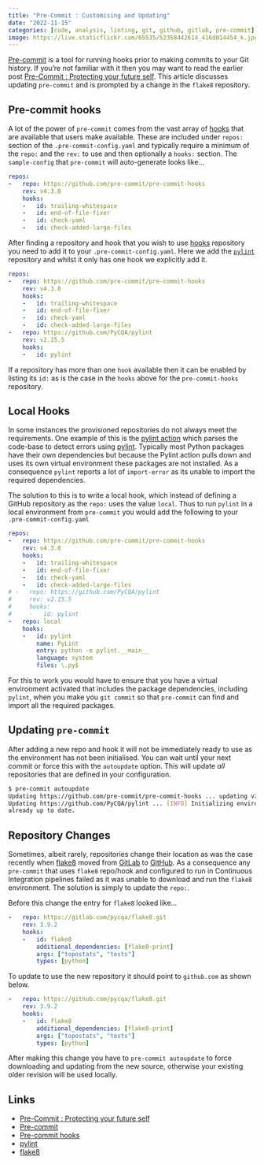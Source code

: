 ```yaml
---
title: "Pre-Commit : Customising and Updating"
date: "2022-11-15"
categories: [code, analysis, linting, git, github, gitlab, pre-commit]
image: https://live.staticflickr.com/65535/52358442614_416d014454_k.jpg
---
```


[Pre-commit](https://pre-commit.com/) is a tool for running hooks prior to making commits to your Git history. If you're
not familiar with it then you may want to read the earlier post [Pre-Commit : Protecting your future
self](https://ns-rse.github.io/posts/pre-commit/). This article discusses updating `pre-commit` and is prompted by a
change in the `flake8` repository.

## Pre-commit hooks

A lot of the power of `pre-commit` comes from the vast array of [hooks](https://pre-commit.com/hooks.html) that are
available that users make available. These are included under `repos:` section of the `.pre-commit-config.yaml` and
typically require a minimum of the `repo:` and the `rev:` to use and then optionally a `hooks:` section. The
`sample-config` that `pre-commit` will auto-generate looks like...

``` .yaml
repos:
-   repo: https://github.com/pre-commit/pre-commit-hooks
    rev: v4.3.0
    hooks:
    -   id: trailing-whitespace
    -   id: end-of-file-fixer
    -   id: check-yaml
    -   id: check-added-large-files
```

After finding a repository and hook that you wish to use [hooks](https://pre-commit.com/hooks.html) repository you need
to add it to your `.pre-commit-config.yaml`. Here we add the [`pylint`](https://github.com/PyCQA/pylint) repository and
whilst it only has one hook we explicitly add it.

``` .yaml
repos:
-   repo: https://github.com/pre-commit/pre-commit-hooks
    rev: v4.3.0
    hooks:
    -   id: trailing-whitespace
    -   id: end-of-file-fixer
    -   id: check-yaml
    -   id: check-added-large-files
-   repo: https://github.com/PyCQA/pylint
    rev: v2.15.5
    hooks:
    -   id: pylint
```

If a repository has more than one `hook` available then it can be enabled by listing its `id:` as is the case in the
`hooks` above for the `pre-commit-hooks` repository.

## Local Hooks

In some instances the provisioned repositories do not always meet the requirements. One example of this is the
[pylint action](https://github.com/pycqa/pylint) which parses the code-base to detect errors using
[pylint](https://pylint.pycqa.org/en/latest/). Typically most Python packages have their own dependencies but because
the Pylint action pulls down and uses its own virtual environment these packages are not installed. As a consequence
`pylint` reports a lot of `import-error` as its unable to import the required dependencies.

The solution to this is to write a local hook, which instead of defining a GitHub repository as the `repo:` uses the
value `local`. Thus to run `pylint` in a local environment from `pre-commit` you would add the following to your `.pre-commit-config.yaml`

``` .yaml
repos:
-   repo: https://github.com/pre-commit/pre-commit-hooks
    rev: v4.3.0
    hooks:
    -   id: trailing-whitespace
    -   id: end-of-file-fixer
    -   id: check-yaml
    -   id: check-added-large-files
# -   repo: https://github.com/PyCQA/pylint
#     rev: v2.15.5
#     hooks:
#     -   id: pylint
-   repo: local
    hooks:
    -   id: pylint
        name: PyLint
        entry: python -m pylint.__main__
        language: system
        files: \.py$
```

For this to work you would have to ensure that you have a virtual environment activated that includes the package
dependencies, including `pylint`, when you make you `git commit` so that `pre-commit` can find and import all the
required packages.

## Updating `pre-commit`

After adding a new repo and hook it will not be immediately ready to use as the environment has not been
initialised. You can wait until your next commit or force this with the `autoupdate` option. This will update _all_
repositories that are defined in your configuration.

``` .bash
$ pre-commit autoupdate
Updating https://github.com/pre-commit/pre-commit-hooks ... updating v3.2.0 -> v4.3.0.
Updating https://github.com/PyCQA/pylint ... [INFO] Initializing environment for https://github.com/PyCQA/pylint.
already up to date.
```

## Repository Changes

Sometimes, albeit rarely, repositories change their location as was the case recently when
[flake8](https://gitlab.com/PyCQA/flake8) moved from [GitLab](https://gitlab.com) to
[GitHub](https://github.com/PyCQA/flake8). As a consequence any `pre-commit` that uses `flake8` repo/hook and configured
to run in Continuous Integration pipelines failed as it was unable to download and run the `flake8` environment. The
solution is simply to update the `repo:`.

Before this change the entry for `flake8` looked like...

``` .yaml
-   repo: https://gitlab.com/pycqa/flake8.git
    rev: 3.9.2
    hooks:
    -   id: flake8
        additional_dependencies: [flake8-print]
        args: ["topostats", "tests"]
        types: [python]
```

To update to use the new repository it should point to `github.com` as shown below.

``` .yaml
-   repo: https://github.com/pycqa/flake8.git
    rev: 3.9.2
    hooks:
    -   id: flake8
        additional_dependencies: [flake8-print]
        args: ["topostats", "tests"]
        types: [python]
```

After making this change you have to `pre-commit autoupdate` to force downloading and updating from the new source,
otherwise your existing older revision will be used locally.

## Links

* [Pre-Commit : Protecting your future self](https://ns-rse.github.io/posts/pre-commit/)
* [Pre-commit](https://pre-commit.com/)
* [Pre-commit hooks](https://pre-commit.com/hooks.html)
* [pylint](https://github.com/PyCQA/pylint)
* [flake8](https://github.com/PyCQA/flake8)
